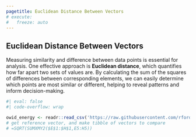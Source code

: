 ```yaml
---
pagetitle: Euclidean Distance Between Vectors
# execute: 
#   freeze: auto
---
```


::: column-page
# Euclidean Distance Between Vectors
:::

::::: column-screen
:::: portfolio-banner
::: column-page
Measuring similarity and difference between data points is essential for analysis. One effective approach is **Euclidean distance**, which quantifies how far apart two sets of values are. By calculating the sum of the squares of differences between corresponding elements, we can easily determine which points are most similar or different, helping to reveal patterns and inform decision-making.
:::
::::
:::::

::: {.column-page .binom}

```r
#| eval: false
#| code-overflow: wrap

owid_energy <- readr::read_csv('https://raw.githubusercontent.com/rfordatascience/tidytuesday/master/data/2023/2023-06-06/owid-energy.csv')
# get reference vector, and make tibble of vectors to compare
# =SQRT(SUMXMY2($E$1:$H$1,E5:H5))
```

:::
